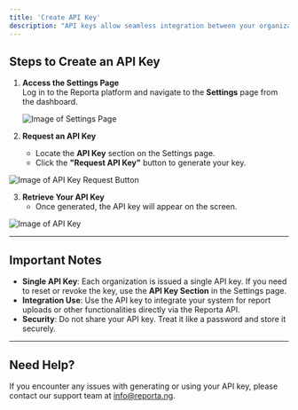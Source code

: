 ```yaml
---
title: 'Create API Key'
description: "API keys allow seamless integration between your organization's systems and the Reporta platform. With an API key, you can automate workflows such as uploading reports without needing to access the Reporta dashboard manually. Follow the steps below to create and manage your API key."
---
```



## Steps to Create an API Key

1. **Access the Settings Page**  
   Log in to the Reporta platform and navigate to the **Settings** page from the dashboard.

   ![Image of Settings Page](https://res.cloudinary.com/dlpxvj8ke/image/upload/v1737345275/settings_s4qgba.png)

2. **Request an API Key**  
   - Locate the **API Key** section on the Settings page.
   - Click the **"Request API Key"** button to generate your key.
  
  ![Image of API Key Request Button](https://res.cloudinary.com/dlpxvj8ke/image/upload/v1737345696/generate-api-key_jfcnho.png)

3. **Retrieve Your API Key**  
   - Once generated, the API key will appear on the screen.

  ![Image of API Key](https://res.cloudinary.com/dlpxvj8ke/image/upload/v1737346091/api-key_ypjbcd.png)

---

## Important Notes

- **Single API Key**: Each organization is issued a single API key. If you need to reset or revoke the key, use the **API Key Section** in the Settings page.
- **Integration Use**: Use the API key to integrate your system for report uploads or other functionalities directly via the Reporta API.
- **Security**: Do not share your API key. Treat it like a password and store it securely.

---

## Need Help?

If you encounter any issues with generating or using your API key, please contact our support team at [info@reporta.ng](mailto:info@reporta.ng).
